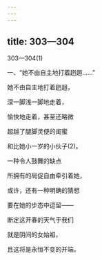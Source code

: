 ```yaml
---
---
---
```

title: 303—304
---




303—304(1)


一、“她不由自主地打着趔趄……”


她不由自主地打着趔趄，

深一脚浅一脚地走着，

愉快地走着，甚至还略微

超越了腿脚灵便的闺蜜

和比她小一岁的小伙子(2)。

一种令人鼓舞的缺点

所拥有的局促自由牵引着她，

或许，还有一种明确的猜想

要在她的步态中逗留——

断定这开春的天气于我们

就是阴间的女始祖，

且这将是永恒不变的开端。